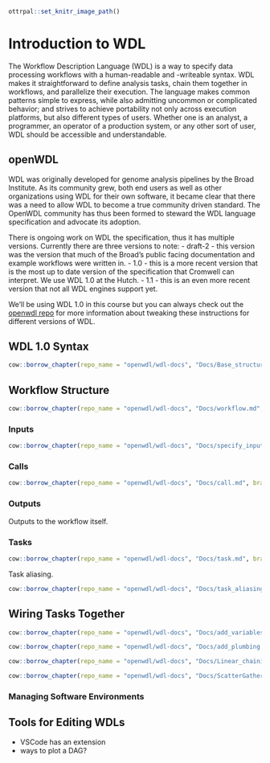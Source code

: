 ```r
ottrpal::set_knitr_image_path()
```

# Introduction to WDL
The Workflow Description Language (WDL) is a way to specify data processing workflows with a human-readable and -writeable syntax. 
WDL makes it straightforward to define analysis tasks, chain them together in workflows, and parallelize their execution. 
The language makes common patterns simple to express, while also admitting uncommon or complicated behavior; and strives to achieve portability not only across execution platforms, but also different types of users. 
Whether one is an analyst, a programmer, an operator of a production system, or any other sort of user, WDL should be accessible and understandable.

## openWDL

WDL was originally developed for genome analysis pipelines by the Broad Institute. 
As its community grew, both end users as well as other organizations using WDL for their own software, it became clear that there was a need to allow WDL to become a true community driven standard. 
The OpenWDL community has thus been formed to steward the WDL language specification and advocate its adoption.

There is ongoing work on WDL the specification, thus it has multiple versions.  Currently there are three versions to note:
- draft-2 - this version was the version that much of the Broad's public facing documentation and example workflows were written in. 
- 1.0 - this is a more recent version that is the most up to date version of the specification that Cromwell can interpret.  We use WDL 1.0 at the Hutch.
- 1.1 - this is an even more recent version that not all WDL engines support yet. 

We'll be using WDL 1.0 in this course but you can always check out the [openwdl repo](https://github.com/openwdl/wdl) for more information about tweaking these instructions for different versions of WDL.  

## WDL 1.0 Syntax

```r
cow::borrow_chapter(repo_name = "openwdl/wdl-docs", "Docs/Base_structure.md", branch = "1.0", remove_h1 = TRUE)
```

## Workflow Structure
```r
cow::borrow_chapter(repo_name = "openwdl/wdl-docs", "Docs/workflow.md", branch = "1.0", remove_h1 = TRUE)
```

### Inputs
```r
cow::borrow_chapter(repo_name = "openwdl/wdl-docs", "Docs/specify_inputs.md", branch = "1.0", remove_h1 = TRUE)
```

### Calls
```r
cow::borrow_chapter(repo_name = "openwdl/wdl-docs", "Docs/call.md", branch = "1.0", remove_h1 = TRUE)
```

### Outputs
Outputs to the workflow itself.  



### Tasks
```r
cow::borrow_chapter(repo_name = "openwdl/wdl-docs", "Docs/task.md", branch = "1.0", remove_h1 = TRUE)
```

Task aliasing.
```r
cow::borrow_chapter(repo_name = "openwdl/wdl-docs", "Docs/task_aliasing.md", branch = "1.0", remove_h1 = TRUE)
```


## Wiring Tasks Together


```r
cow::borrow_chapter(repo_name = "openwdl/wdl-docs", "Docs/add_variables.md", branch = "1.0", remove_h1 = TRUE)
```


```r
cow::borrow_chapter(repo_name = "openwdl/wdl-docs", "Docs/add_plumbing.md", branch = "1.0", remove_h1 = TRUE)
```

```r
cow::borrow_chapter(repo_name = "openwdl/wdl-docs", "Docs/Linear_chaining.md", branch = "1.0", remove_h1 = TRUE)
```


```r
cow::borrow_chapter(repo_name = "openwdl/wdl-docs", "Docs/ScatterGather_parallelism.md", branch = "1.0", remove_h1 = TRUE)
```

### Managing Software Environments


## Tools for Editing WDLs
- VSCode has an extension
- ways to plot a DAG? 


